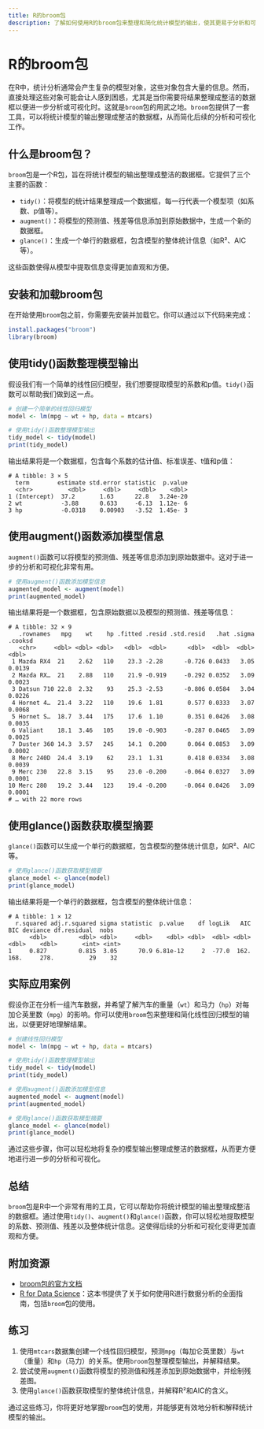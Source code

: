 ```yaml
---
title: R的broom包
description: 了解如何使用R的broom包来整理和简化统计模型的输出，使其更易于分析和可视化。
---
```


# R的broom包

在R中，统计分析通常会产生复杂的模型对象，这些对象包含大量的信息。然而，直接处理这些对象可能会让人感到困惑，尤其是当你需要将结果整理成整洁的数据框以便进一步分析或可视化时。这就是`broom`包的用武之地。`broom`包提供了一套工具，可以将统计模型的输出整理成整洁的数据框，从而简化后续的分析和可视化工作。

## 什么是broom包？

`broom`包是一个R包，旨在将统计模型的输出整理成整洁的数据框。它提供了三个主要的函数：

- `tidy()`：将模型的统计结果整理成一个数据框，每一行代表一个模型项（如系数、p值等）。
- `augment()`：将模型的预测值、残差等信息添加到原始数据中，生成一个新的数据框。
- `glance()`：生成一个单行的数据框，包含模型的整体统计信息（如R²、AIC等）。

这些函数使得从模型中提取信息变得更加直观和方便。

## 安装和加载broom包

在开始使用`broom`包之前，你需要先安装并加载它。你可以通过以下代码来完成：

```r
install.packages("broom")
library(broom)
```

## 使用tidy()函数整理模型输出

假设我们有一个简单的线性回归模型，我们想要提取模型的系数和p值。`tidy()`函数可以帮助我们做到这一点。

```r
# 创建一个简单的线性回归模型
model <- lm(mpg ~ wt + hp, data = mtcars)

# 使用tidy()函数整理模型输出
tidy_model <- tidy(model)
print(tidy_model)
```

输出结果将是一个数据框，包含每个系数的估计值、标准误差、t值和p值：

```
# A tibble: 3 × 5
  term        estimate std.error statistic  p.value
  <chr>          <dbl>     <dbl>     <dbl>    <dbl>
1 (Intercept)  37.2       1.63      22.8   3.24e-20
2 wt           -3.88      0.633     -6.13  1.12e- 6
3 hp           -0.0318    0.00903   -3.52  1.45e- 3
```

## 使用augment()函数添加模型信息

`augment()`函数可以将模型的预测值、残差等信息添加到原始数据中。这对于进一步的分析和可视化非常有用。

```r
# 使用augment()函数添加模型信息
augmented_model <- augment(model)
print(augmented_model)
```

输出结果将是一个数据框，包含原始数据以及模型的预测值、残差等信息：

```
# A tibble: 32 × 9
   .rownames   mpg    wt    hp .fitted .resid .std.resid   .hat .sigma .cooksd
   <chr>     <dbl> <dbl> <dbl>   <dbl>  <dbl>      <dbl>  <dbl>  <dbl>   <dbl>
 1 Mazda RX4  21    2.62   110    23.3 -2.28      -0.726 0.0433   3.05  0.0139
 2 Mazda RX…  21    2.88   110    21.9 -0.919     -0.292 0.0352   3.09  0.0023
 3 Datsun 710 22.8  2.32    93    25.3 -2.53      -0.806 0.0584   3.04  0.0226
 4 Hornet 4…  21.4  3.22   110    19.6  1.81       0.577 0.0333   3.07  0.0068
 5 Hornet S…  18.7  3.44   175    17.6  1.10       0.351 0.0426   3.08  0.0035
 6 Valiant    18.1  3.46   105    19.0 -0.903     -0.287 0.0465   3.09  0.0025
 7 Duster 360 14.3  3.57   245    14.1  0.200      0.064 0.0853   3.09  0.0002
 8 Merc 240D  24.4  3.19    62    23.1  1.31       0.418 0.0334   3.08  0.0039
 9 Merc 230   22.8  3.15    95    23.0 -0.200     -0.064 0.0327   3.09  0.0001
10 Merc 280   19.2  3.44   123    19.4 -0.200     -0.064 0.0426   3.09  0.0001
# … with 22 more rows
```

## 使用glance()函数获取模型摘要

`glance()`函数可以生成一个单行的数据框，包含模型的整体统计信息，如R²、AIC等。

```r
# 使用glance()函数获取模型摘要
glance_model <- glance(model)
print(glance_model)
```

输出结果将是一个单行的数据框，包含模型的整体统计信息：

```
# A tibble: 1 × 12
  r.squared adj.r.squared sigma statistic  p.value    df logLik   AIC   BIC deviance df.residual  nobs
      <dbl>         <dbl> <dbl>     <dbl>    <dbl> <dbl>  <dbl> <dbl> <dbl>    <dbl>       <int> <int>
1     0.827         0.815  3.05      70.9 6.81e-12     2  -77.0  162.  168.     278.          29    32
```

## 实际应用案例

假设你正在分析一组汽车数据，并希望了解汽车的重量（`wt`）和马力（`hp`）对每加仑英里数（`mpg`）的影响。你可以使用`broom`包来整理和简化线性回归模型的输出，以便更好地理解结果。

```r
# 创建线性回归模型
model <- lm(mpg ~ wt + hp, data = mtcars)

# 使用tidy()函数整理模型输出
tidy_model <- tidy(model)
print(tidy_model)

# 使用augment()函数添加模型信息
augmented_model <- augment(model)
print(augmented_model)

# 使用glance()函数获取模型摘要
glance_model <- glance(model)
print(glance_model)
```

通过这些步骤，你可以轻松地将复杂的模型输出整理成整洁的数据框，从而更方便地进行进一步的分析和可视化。

## 总结

`broom`包是R中一个非常有用的工具，它可以帮助你将统计模型的输出整理成整洁的数据框。通过使用`tidy()`、`augment()`和`glance()`函数，你可以轻松地提取模型的系数、预测值、残差以及整体统计信息。这使得后续的分析和可视化变得更加直观和方便。

## 附加资源

- [broom包的官方文档](https://broom.tidymodels.org/)
- [R for Data Science](https://r4ds.had.co.nz/)：这本书提供了关于如何使用R进行数据分析的全面指南，包括`broom`包的使用。

## 练习

1. 使用`mtcars`数据集创建一个线性回归模型，预测`mpg`（每加仑英里数）与`wt`（重量）和`hp`（马力）的关系。使用`broom`包整理模型输出，并解释结果。
2. 尝试使用`augment()`函数将模型的预测值和残差添加到原始数据中，并绘制残差图。
3. 使用`glance()`函数获取模型的整体统计信息，并解释R²和AIC的含义。

通过这些练习，你将更好地掌握`broom`包的使用，并能够更有效地分析和解释统计模型的输出。